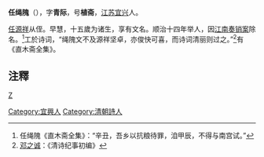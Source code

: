 '''任绳隗'''（{{bd|？||？||catIdx=R}}），字'''青际'''，号'''植斋'''，[[江苏|江苏]][[宜兴|宜兴]]人。

[[任源祥|任源祥]]从侄。早慧，十五歲为诸生，享有文名。顺治十四年举人，因[[江南奏销案|江南奏销案]]除名。<ref>任绳隗《直木斋全集》：“辛丑，吾乡以抗粮待罪，洎甲辰，不得与南宫试。”</ref>工於诗词，“绳隗文不及源祥坚卓，亦俊快可喜，而诗词清丽则过之。”<ref>[[邓之诚|邓之诚]]：《清诗纪事初编》</ref>有《直木斋全集》。

==注釋==
{{reflist}}
[[category:順治十四年丁酉科舉人|Z]]
[[Category:宜興人|Category:宜興人]]
[[Category:清朝詩人|Category:清朝詩人]]